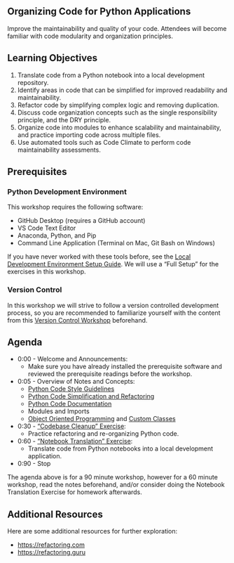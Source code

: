 
:::{.content-hidden when-format="html" when-page="index"}
# Organizing Code for Python Applications
:::

Improve the maintainability and quality of your code. Attendees will become familiar with code modularity and organization principles.

## Learning Objectives

1. Translate code from a Python notebook into a local development repository.
2. Identify areas in code that can be simplified for improved readability and maintainability.
3. Refactor code by simplifying complex logic and removing duplication.
4. Discuss code organization concepts such as the single responsibility principle, and the DRY principle.
5. Organize code into modules to enhance scalability and maintainability, and practice importing code across multiple files.
6. Use automated tools such as Code Climate to perform code maintainability assessments.

## Prerequisites

### Python Development Environment

This workshop requires the following software:

+ GitHub Desktop (requires a GitHub account)
+ VS Code Text Editor
+ Anaconda, Python, and Pip
+ Command Line Application (Terminal on Mac, Git Bash on Windows)

If you have never worked with these tools before, see the [Local Development Environment Setup Guide](https://s2t2.github.io/python-dev-tools-workshop-2024/). We will use a "Full Setup" for the exercises in this workshop.

### Version Control

In this workshop we will strive to follow a version controlled development process, so you are recommended to familiarize yourself with the content from this [Version Control Workshop](https://github.com/s2t2/version-control-workshop-2024) beforehand.


## Agenda

+ 0:00 - Welcome and Announcements:
  + Make sure you have already installed the prerequisite software and reviewed the prerequisite readings before the workshop.
+ 0:05 - Overview of Notes and Concepts:
  + [Python Code Style Guidelines](./notes/code-style.qmd)
  + [Python Code Simplification and Refactoring](./notes/code-refactoring.qmd)
  + [Python Code Documentation](./notes/code-documentation.qmd)
  + Modules and Imports
  + [Object Oriented Programming](./notes/object-oriented-programming.qmd) and [Custom Classes](./notes/custom-classes.qmd)
+ 0:30 - ["Codebase Cleanup" Exercise](./exercises/codebase-cleanup/exercise.qmd):
  + Practice refactoring and re-organizing Python code.
+ 0:60 - ["Notebook Translation" Exercise](./exercises/notebook-translation/exercise.qmd):
  + Translate code from Python notebooks into a local development application.
+ 0:90 - Stop


The agenda above is for a 90 minute workshop, however for a 60 minute workshop, read the notes beforehand, and/or consider doing the Notebook Translation Exercise for homework afterwards.

## Additional Resources

Here are some additional resources for further exploration:

  + <https://refactoring.com>
  + <https://refactoring.guru>
